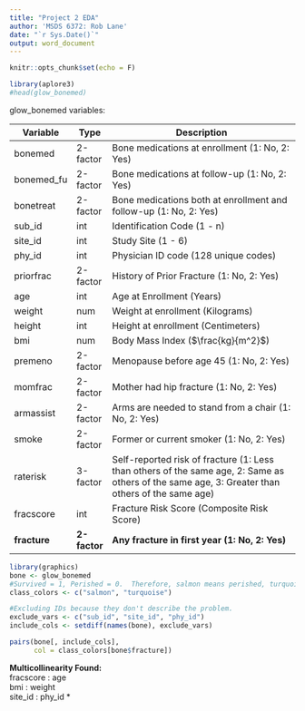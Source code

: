 ```yaml
---
title: "Project 2 EDA"
author: 'MSDS 6372: Rob Lane'
date: "`r Sys.Date()`"
output: word_document
---
```


```r
knitr::opts_chunk$set(echo = F)
```

```r
library(aplore3)
#head(glow_bonemed)
```

glow_bonemed variables:

| **Variable** | **Type**     | **Description**                                                                                                                                 |
|--------------|--------------|-------------------------------------------------------------------------------------------------------------------------------------------------|
| bonemed      | 2-factor     | Bone medications at enrollment (1: No, 2: Yes)                                                                                                  |
| bonemed_fu   | 2-factor     | Bone medications at follow-up (1: No, 2: Yes)                                                                                                   |
| bonetreat    | 2-factor     | Bone medications both at enrollment and follow-up (1: No, 2: Yes)                                                                               |
| sub_id       | int          | Identification Code (1 - n)                                                                                                                     |
| site_id      | int          | Study Site (1 - 6)                                                                                                                              |
| phy_id       | int          | Physician ID code (128 unique codes)                                                                                                            |
| priorfrac    | 2-factor     | History of Prior Fracture (1: No, 2: Yes)                                                                                                       |
| age          | int          | Age at Enrollment (Years)                                                                                                                       |
| weight       | num          | Weight at enrollment (Kilograms)                                                                                                                |
| height       | int          | Height at enrollment (Centimeters)                                                                                                              |
| bmi          | num          | Body Mass Index ($\frac{kg}{m^2}$)                                                                                                              |
| premeno      | 2-factor     | Menopause before age 45 (1: No, 2: Yes)                                                                                                         |
| momfrac      | 2-factor     | Mother had hip fracture (1: No, 2: Yes)                                                                                                         |
| armassist    | 2-factor     | Arms are needed to stand from a chair (1: No, 2: Yes)                                                                                           |
| smoke        | 2-factor     | Former or current smoker (1: No, 2: Yes)                                                                                                        |
| raterisk     | 3-factor     | Self-reported risk of fracture (1: Less than others of the same age, 2: Same as others of the same age, 3: Greater than others of the same age) |
| fracscore    | int          | Fracture Risk Score (Composite Risk Score)                                                                                                      |
| **fracture** | **2-factor** | **Any fracture in first year (1: No, 2: Yes)**                                                                                                  |

```r
library(graphics)
bone <- glow_bonemed
#Survived = 1, Perished = 0.  Therefore, salmon means perished, turquoise means survived.
class_colors <- c("salmon", "turquoise")

#Excluding IDs because they don't describe the problem.
exclude_vars <- c("sub_id", "site_id", "phy_id")
include_cols <- setdiff(names(bone), exclude_vars)

pairs(bone[, include_cols],
      col = class_colors[bone$fracture])
```

**Multicollinearity Found:**  
fracscore : age  
bmi : weight  
site_id : phy_id  *


